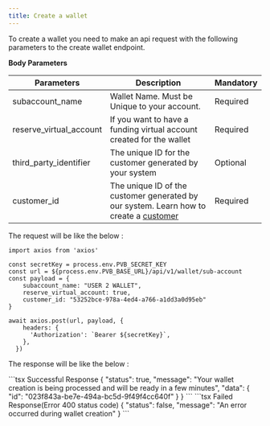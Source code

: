 ```yaml
---
title: Create a wallet
---
```


To create a wallet you need to make an api request with the following parameters to the create wallet endpoint.

**Body Parameters**

| Parameters  | Description | Mandatory |
| --- | --- | --- |
| subaccount_name| Wallet Name. Must be Unique to your account.  | Required |
| reserve_virtual_account| If you want to have a funding virtual account created for the wallet | Required |
| third_party_identifier | The unique ID for the customer generated by your system| Optional |
| customer_id |   The unique ID of the customer generated by our system. Learn how to create a [customer](/customers/customer-overview)  | Required |

The request will be like the below :

```tsx Ts
import axios from 'axios'

const secretKey = process.env.PVB_SECRET_KEY
const url = ${process.env.PVB_BASE_URL}/api/v1/wallet/sub-account
const payload = {
    subaccount_name: "USER 2 WALLET",
    reserve_virtual_account: true,
    customer_id: "53252bce-978a-4ed4-a766-a1dd3a0d95eb"
}

await axios.post(url, payload, {
    headers: {
      'Authorization': `Bearer ${secretKey}`,
    },
  })
```

The response will be like the below :

<CodeGroup>
```tsx Successful Response
{
  "status": true,
  "message": "Your wallet creation is being processed and will be ready in a few minutes",
  "data": {
    "id": "023f843a-be7e-494a-bc5d-9f49f4cc640f"
  }
}
```
```tsx Failed Response(Error 400 status code)
{
  "status": false,
  "message": "An error occurred during wallet creation"
}
```
</CodeGroup>

